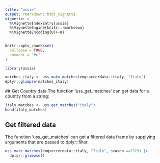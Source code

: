 ```yaml
---
title: "ussie"
output: rmarkdown::html_vignette
vignette: >
  %\VignetteIndexEntry{ussie}
  %\VignetteEngine{knitr::rmarkdown}
  %\VignetteEncoding{UTF-8}
---
```


```r
knitr::opts_chunk$set(
  collapse = TRUE,
  comment = "#>"
)
```

```r
library(ussie)

```

```r
matches_italy <- uss_make_matches(engsoccerdata::italy, "Italy")
dplyr::glimpse(matches_italy)
```

 ## Get Country data
 The function 'uss_get_matches' can get data for a country from a string:
 
```r
italy_matches <- uss_get_matches("italy")
head(italy_matches)
```

## Get filtered data

The function 'uss_get_matches' can get a filtered data frame by supplying arguments that are passed to dplyr::filter.

```r
uss_make_matches(engsoccerdata::italy, "Italy", season ==1929) |>
  dplyr::glimpse()
```


